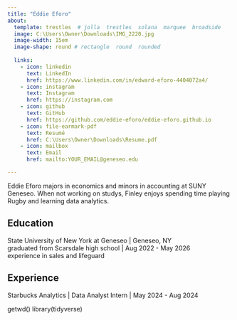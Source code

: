 ```yaml
---
title: "Eddie Eforo"
about:
  template: trestles  # jolla  trestles  solana  marquee  broadside
  image: C:\Users\Owner\Downloads\IMG_2220.jpg
  image-width: 15em
  image-shape: round # rectangle  round  rounded
  
  links:
    - icon: linkedin
      text: LinkedIn
      href: https://www.linkedin.com/in/edward-eforo-4404072a4/
    - icon: instagram
      text: Instagram
      href: https://instagram.com
    - icon: github
      text: GitHub
      href: https://github.com/eddie-eforo/eddie-eforo.github.io
    - icon: file-earmark-pdf
      text: Resumé
      href: C:\Users\Owner\Downloads\Resume.pdf
    - icon: mailbox
      text: Email
      href: mailto:YOUR_EMAIL@geneseo.edu

---
```



Eddie Eforo majors in economics and minors in accounting at SUNY Geneseo. When not working on studys, Finley enjoys spending time playing Rugby and learning data analytics.

## Education

State University of New York at Geneseo | Geneseo, NY <br>
graduated from Scarsdale high school | Aug 2022 - May 2026 <br>
experience in sales and lifeguard 

## Experience

Starbucks Analytics | Data Analyst Intern | May 2024 - Aug 2024

getwd()
library(tidyverse)

